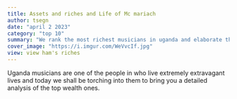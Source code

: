 ```yaml
---
title: Assets and riches and Life of Mc mariach
author: tsegn
date: "april 2 2023"
category: "top 10"
summary: "We rank the most richest musicians in uganda and elaborate their wealth in greater length"
cover_image: "https://i.imgur.com/WeVvcIf.jpg"
view: view ham's riches
---
```


Uganda musicians are one of the people in who live extremely extravagant lives and today we shall be torching into them to bring you a detailed analysis of the top wealth ones.
